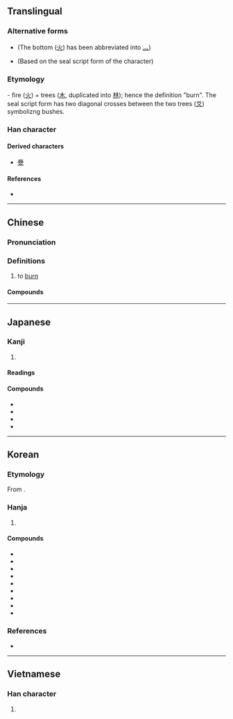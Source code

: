 {{character info}}
==Translingual==

===Alternative forms===
* {{l|mul|㷊}} (The bottom ([[火]]) has been abbreviated into [[灬]])
* {{l|mul|燓}} (Based on the seal script form of the character)

===Etymology===
{{Han etyl}}
{{liushu|ic}} - fire ([[火]]) + trees ([[木]], duplicated into [[林]]); hence the definition "burn". The seal script form has two diagonal crosses between the two trees ([[爻]]) symbolizng bushes.

===Han character===
{{Han char|rn=86|rad=火|as=08|sn=12|four=44809|canj=DDF|ids=⿱林火}}

====Derived characters====
* [[㸑]]

====References====
* {{Han ref|kx=0673.130|dkj=19100|dj=1081.150|hdz=32208.090|uh=711A|ud=28954|bh=B549|bd=46409}}

----

==Chinese==
{{zh-forms}}

===Pronunciation===
{{zh-pron
|m=fén
|ma=y
|c=fan4,fan3
|h=pfs=
|md=
|mn=hûn
|mn-t=ung5
|w=
|mc=y
|oc=y
|cat=v
}}

===Definitions===
{{zh-hanzi}}

# to [[burn]]

====Compounds====
{{zh-der|fold=1|慾火焚身|五內如焚|引火自焚|心急如焚|心焦如焚|憂心如焚|抱薪救焚|拯溺救焚|救焚拯溺|未焚徙薪|沐浴焚香|濟河焚舟|焚修|焚劫|焚化|焚化爐|焚如|焚如之刑|焚如之禍|焚屍揚灰|焚掠|焚書|焚書坑儒|焚林之求|焚林而田|焚林而畋|焚毀|焚溺|焚燒|焚琴煮鶴|焚研|焚硯|焚膏繼晷|焚舟|焚舟破釜|焚芝|焚芝鋤蕙|焚草|焚輪|焚風|焚香|焚香頂禮|焚骨揚灰|焚黃|煮粥焚鬚|煮鶴焚琴|熯焚|玉石俱焚|玉石同焚|玩火自焚|繼晷焚膏|自焚|芝焚蕙嘆|芝艾俱焚|蘭艾俱焚|蘭艾同焚|象齒焚身|飢火中焚|鼓瑟焚香}}

----

==Japanese==

===Kanji===
{{ja-kanji|grade=|rs=火08}}

# {{rfdef|ja|sort=火08}}

====Readings====
{{ja-readings
|goon=ぶん
|kanon=ふん
|kun=た-く, や-く}}

====Compounds====
{{der-top}}
* {{ja-r|焚き付ける|たきつける}}
* {{ja-r|焚く|たく}}
* {{ja-r|焚火|たきび}}
* {{ja-r|焚書|ふんしょ}}
{{der-bottom}}

----

==Korean==

===Etymology===
From {{der|ko|ltc|-}} {{ltc-l|焚|id=1}}. {{hanja-hunmong|분〮|pwun|雜語#하35A}}

===Hanja===
{{ko-hanja-search}}
{{ko-hanja|불사르다|불사를|분}}

# {{hanja form of|분|[[burn]]}}

====Compounds====
{{der-top3|Compounds}}
* {{ko-l|분신|[[set]] oneself on [[fire]]|焚身}}
* {{ko-l|분사|[[burning]] to [[death]]|焚死}}
* {{ko-l|분향|[[burning]] [[incense]]|焚香}}
* {{ko-l|분탕|[[squandering]]|焚蕩}}
* {{ko-l|분살|[[killing]] by setting fire|焚殺}}
* {{ko-l|분화|[[setting]] on fire|焚火}}
* {{ko-l|분멸|[[incineration]]|焚滅}}
* {{ko-l|분서갱유|焚書坑儒}}
* {{ko-l|분신자살|焚身自殺}}
{{der-bottom}}

===References===
* {{R:hanjadoc|6761}}

----

==Vietnamese==

===Han character===
{{vi-readings|rs=火08|reading=phàn, phần, phừng |nom=}}

# {{rfdef|vi|sort=火08}}